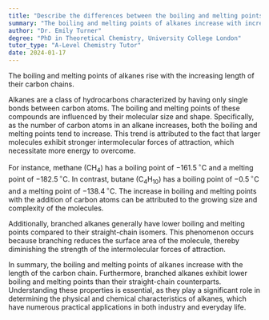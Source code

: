 ```yaml
---
title: "Describe the differences between the boiling and melting points of different alkanes"
summary: "The boiling and melting points of alkanes increase with increasing carbon chain length."
author: "Dr. Emily Turner"
degree: "PhD in Theoretical Chemistry, University College London"
tutor_type: "A-Level Chemistry Tutor"
date: 2024-01-17
---
```


The boiling and melting points of alkanes rise with the increasing length of their carbon chains.

Alkanes are a class of hydrocarbons characterized by having only single bonds between carbon atoms. The boiling and melting points of these compounds are influenced by their molecular size and shape. Specifically, as the number of carbon atoms in an alkane increases, both the boiling and melting points tend to increase. This trend is attributed to the fact that larger molecules exhibit stronger intermolecular forces of attraction, which necessitate more energy to overcome.

For instance, methane ($\text{CH}_4$) has a boiling point of $-161.5\,^{\circ}\text{C}$ and a melting point of $-182.5\,^{\circ}\text{C}$. In contrast, butane ($\text{C}_4\text{H}_{10}$) has a boiling point of $-0.5\,^{\circ}\text{C}$ and a melting point of $-138.4\,^{\circ}\text{C}$. The increase in boiling and melting points with the addition of carbon atoms can be attributed to the growing size and complexity of the molecules.

Additionally, branched alkanes generally have lower boiling and melting points compared to their straight-chain isomers. This phenomenon occurs because branching reduces the surface area of the molecule, thereby diminishing the strength of the intermolecular forces of attraction.

In summary, the boiling and melting points of alkanes increase with the length of the carbon chain. Furthermore, branched alkanes exhibit lower boiling and melting points than their straight-chain counterparts. Understanding these properties is essential, as they play a significant role in determining the physical and chemical characteristics of alkanes, which have numerous practical applications in both industry and everyday life.
    
